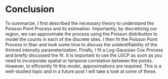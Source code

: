 # Conclusion

To summarize, I first described the necessary theory to understand the Poisson Point Process and its estimation. Importantly, by discretizing our region, we can approximate 
the process using the Poisson distribution to model the counts in each of the discrete sites. I then fit the Poisson Point Process in Stan and took some time to discuss the 
unidentifiability of the thinned intensity parameterization. Finally, I fit a Log-Gaussian Cox Process and briefly discussed the fit. It is important to use the LGCP as soon as you need to incorporate spatial or temporal correlation between the points. However, to efficiently fit this model, approximations are required. This is a well-studied topic and in a future post I will take a look at some of these.